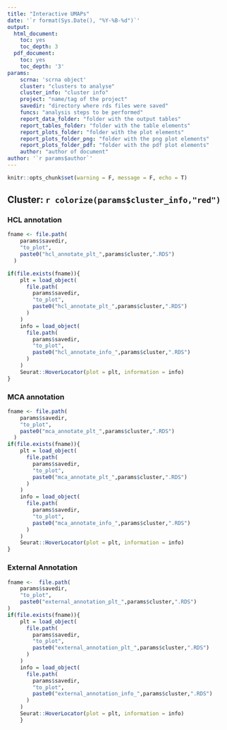 ```yaml
---
title: "Interactive UMAPs"
date: '`r format(Sys.Date(), "%Y-%B-%d")`'
output:
  html_document:
    toc: yes
    toc_depth: 3
  pdf_document:
    toc: yes
    toc_depth: '3'
params:
    scrna: 'scrna object'
    cluster: "clusters to analyse"
    cluster_info: "cluster info"
    project: "name/tag of the project"
    savedir: "directory where rds files were saved"
    funcs: "analysis steps to be performed"
    report_data_folder: "folder with the output tables"
    report_tables_folder: "folder with the table elements"
    report_plots_folder: "folder with the plot elements"
    report_plots_folder_png: "folder with the png plot elements"
    report_plots_folder_pdf: "folder with the pdf plot elements"
    author: "author of document"
author: '`r params$author`'
---
```


```r
knitr::opts_chunk$set(warning = F, message = F, echo = T)
```
## Cluster: `r colorize(params$cluster_info,"red")`

### HCL annotation
```r
fname <- file.path(
    params$savedir,
    "to_plot",
    paste0("hcl_annotate_plt_",params$cluster,".RDS")
  )

if(file.exists(fname)){
    plt = load_object(
      file.path(
        params$savedir,
        "to_plot",
        paste0("hcl_annotate_plt_",params$cluster,".RDS")
      )
    )
    info = load_object(
      file.path(
        params$savedir,
        "to_plot",
        paste0("hcl_annotate_info_",params$cluster,".RDS")
      )
    )
    Seurat::HoverLocator(plot = plt, information = info)
}
```

### MCA annotation
```r
fname <- file.path(
    params$savedir,
    "to_plot",
    paste0("mca_annotate_plt_",params$cluster,".RDS")
  )
if(file.exists(fname)){
    plt = load_object(
      file.path(
        params$savedir,
        "to_plot",
        paste0("mca_annotate_plt_",params$cluster,".RDS")
      )
    )
    info = load_object(
      file.path(
        params$savedir,
        "to_plot",
        paste0("mca_annotate_info_",params$cluster,".RDS")
      )
    )
    Seurat::HoverLocator(plot = plt, information = info)
}
```

### External Annotation
```r
fname <-  file.path(
    params$savedir,
    "to_plot",
    paste0("external_annotation_plt_",params$cluster,".RDS")
)
if(file.exists(fname)){
    plt = load_object(
      file.path(
        params$savedir,
        "to_plot",
        paste0("external_annotation_plt_",params$cluster,".RDS")
      )
    )
    info = load_object(
      file.path(
        params$savedir,
        "to_plot",
        paste0("external_annotation_info_",params$cluster,".RDS")
      )
    )
    Seurat::HoverLocator(plot = plt, information = info)
    }
```
